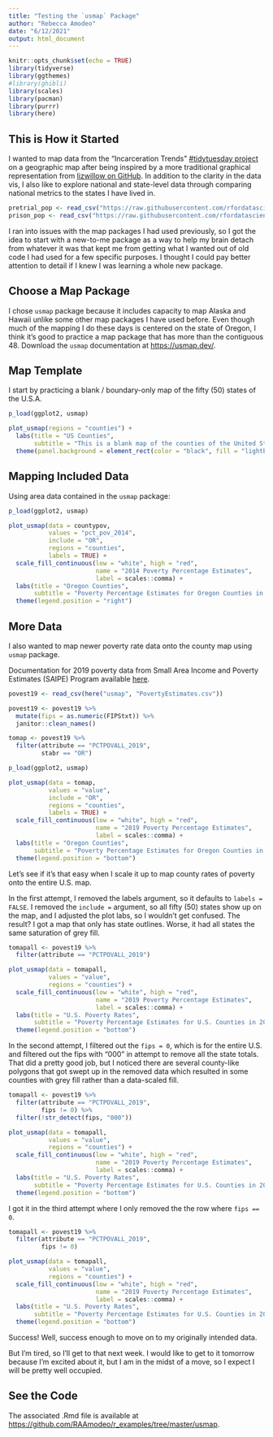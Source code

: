 ```yaml
---
title: "Testing the `usmap` Package"
author: "Rebecca Amodeo"
date: "6/12/2021"
output: html_document
---
```


```r
knitr::opts_chunk$set(echo = TRUE)
library(tidyverse)
library(ggthemes)
#library(ghibli)
library(scales)
library(pacman)
library(purrr)
library(here)
```

## This is How it Started
I wanted to map data from the "Incarceration Trends" [#tidytuesday project](https://github.com/rfordatascience/tidytuesday/tree/master/data/2019/2019-01-22) on a geographic map after being inspired by a more traditional graphical representation from [lizwillow on GitHub](https://github.com/lizwillow/TidyTuesday/blob/master/TT.2019.01.21/week20190121.Rmd). In addition to the clarity in the data vis, I also like to explore national and state-level data through comparing national metrics to the states I have lived in.

```r
pretrial_pop <- read_csv("https://raw.githubusercontent.com/rfordatascience/tidytuesday/master/data/2019/2019-01-22/pretrial_population.csv")
prison_pop <- read_csv("https://raw.githubusercontent.com/rfordatascience/tidytuesday/master/data/2019/2019-01-22/prison_population.csv")
```

I ran into issues with the map packages I had used previously, so I got the idea to start with a new-to-me package as a way to help my brain detach from whatever it was that kept me from getting what I wanted out of old code I had used for a few specific purposes. I thought I could pay better attention to detail if I knew I was learning a whole new package.

## Choose a Map Package
I chose `usmap` package because it includes capacity to map Alaska and Hawaii unlike some other map packages I have used before. Even though much of the mapping I do these days is centered on the state of Oregon, I think it's good to practice a map package that has more than the contiguous 48. Download the `usmap` documentation at <https://usmap.dev/>.

## Map Template
I start by practicing a blank / boundary-only map of the fifty (50) states of the U.S.A.

```r
p_load(ggplot2, usmap)

plot_usmap(regions = "counties") + 
  labs(title = "US Counties",
       subtitle = "This is a blank map of the counties of the United States.") + 
  theme(panel.background = element_rect(color = "black", fill = "lightblue"))
```

## Mapping Included Data
Using area data contained in the `usmap` package:

```r
p_load(ggplot2, usmap)

plot_usmap(data = countypov,
           values = "pct_pov_2014",
           include = "OR",
           regions = "counties",
           labels = TRUE) +
  scale_fill_continuous(low = "white", high = "red",
                        name = "2014 Poverty Percentage Estimates",
                        label = scales::comma) +
  labs(title = "Oregon Counties",
       subtitle = "Poverty Percentage Estimates for Oregon Counties in 2014") +
  theme(legend.position = "right")

```

## More Data
I also wanted to map newer poverty rate data onto the county map using `usmap` package.

Documentation for 2019 poverty data from Small Area Income and Poverty Estimates (SAIPE) Program available [here](https://www.census.gov/programs-surveys/saipe.html).

```r
povest19 <- read_csv(here("usmap", "PovertyEstimates.csv"))

povest19 <- povest19 %>%
  mutate(fips = as.numeric(FIPStxt)) %>%
  janitor::clean_names()

tomap <- povest19 %>%
  filter(attribute == "PCTPOVALL_2019",
         stabr == "OR")
```

```r
p_load(ggplot2, usmap)

plot_usmap(data = tomap,
           values = "value",
           include = "OR",
           regions = "counties",
           labels = TRUE) +
  scale_fill_continuous(low = "white", high = "red",
                        name = "2019 Poverty Percentage Estimates",
                        label = scales::comma) +
  labs(title = "Oregon Counties",
       subtitle = "Poverty Percentage Estimates for Oregon Counties in 2019") +
  theme(legend.position = "bottom")

```

Let's see if it's that easy when I scale it up to map county rates of poverty onto the entire U.S. map.

In the first attempt, I removed the labels argument, so it defaults to `labels = FALSE`. I removed the `include =` argument, so all fifty (50) states show up on the map, and I adjusted the plot labs, so I wouldn't get confused. The result? I got a map that only has state outlines. Worse, it had all states the same saturation of grey fill.

```r
tomapall <- povest19 %>%
  filter(attribute == "PCTPOVALL_2019")

plot_usmap(data = tomapall,
           values = "value",
           regions = "counties") +
  scale_fill_continuous(low = "white", high = "red",
                        name = "2019 Poverty Percentage Estimates",
                        label = scales::comma) +
  labs(title = "U.S. Poverty Rates",
       subtitle = "Poverty Percentage Estimates for U.S. Counties in 2019") +
  theme(legend.position = "bottom")
```

In the second attempt, I filtered out the `fips = 0`, which is for the entire U.S. and filtered out the fips with "000" in attempt to remove all the state totals. That did a pretty good job, but I noticed there are several county-like polygons that got swept up in the removed data which resulted in some counties with grey fill rather than a data-scaled fill.

```r
tomapall <- povest19 %>%
  filter(attribute == "PCTPOVALL_2019",
         fips != 0) %>%
  filter(!str_detect(fips, "000"))

plot_usmap(data = tomapall,
           values = "value",
           regions = "counties") +
  scale_fill_continuous(low = "white", high = "red",
                        name = "2019 Poverty Percentage Estimates",
                        label = scales::comma) +
  labs(title = "U.S. Poverty Rates",
       subtitle = "Poverty Percentage Estimates for U.S. Counties in 2019") +
  theme(legend.position = "bottom")
```


I got it in the third attempt where I only removed the the row where `fips == 0`.

```r
tomapall <- povest19 %>%
  filter(attribute == "PCTPOVALL_2019",
         fips != 0)

plot_usmap(data = tomapall,
           values = "value",
           regions = "counties") +
  scale_fill_continuous(low = "white", high = "red",
                        name = "2019 Poverty Percentage Estimates",
                        label = scales::comma) +
  labs(title = "U.S. Poverty Rates",
       subtitle = "Poverty Percentage Estimates for U.S. Counties in 2019") +
  theme(legend.position = "bottom")
```

Success! Well, success enough to move on to my originally intended data.

But I'm tired, so I'll get to that next week. I would like to get to it tomorrow because I'm excited about it, but I am in the midst of a move, so I expect I will be pretty well occupied.

## See the Code
The associated .Rmd file is available at <https://github.com/RAAmodeo/r_examples/tree/master/usmap>.